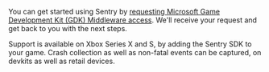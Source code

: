 You can get started using Sentry by [requesting Microsoft Game Development Kit (GDK) Middleware access](https://developer.microsoft.com/en-us/games/support/request-gdkx-middleware).
We'll receive your request and get back to you with the next steps.

Support is available on Xbox Series X and S, by adding the Sentry SDK to your game. 
Crash collection as well as non-fatal events can be captured, on devkits as well as retail devices.
